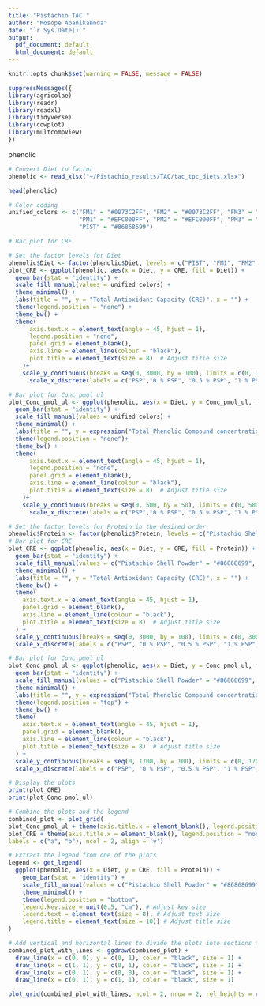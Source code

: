 ---
title: "Pistachio TAC "
author: "Mosope Abanikannda"
date: "`r Sys.Date()`"
output:
  pdf_document: default
  html_document: default
---

```{r}
knitr::opts_chunk$set(warning = FALSE, message = FALSE)
```

```{r}
suppressMessages({
library(agricolae)
library(readr)
library(readxl)
library(tidyverse)
library(cowplot)
library(multcompView)
})
```


phenolic
```{r}
# Convert Diet to factor
phenolic <- read_xlsx("~/Pistachio_results/TAC/tac_tpc_diets.xlsx")
```

```{r}
head(phenolic)
```

```{r}
# Color coding
unified_colors <- c("FM1" = "#0073C2FF", "FM2" = "#0073C2FF", "FM3" = "#0073C2FF", "FM4" = "#0073C2FF",
                    "PM1" = "#EFC000FF", "PM2" = "#EFC000FF", "PM3" = "#EFC000FF", "PM4" = "#EFC000FF",
                    "PIST" = "#86868699")
```


```{r}
# Bar plot for CRE

# Set the factor levels for Diet
phenolic$Diet <- factor(phenolic$Diet, levels = c("PIST", "FM1", "FM2", "FM3", "FM4", "PM1", "PM2", "PM3", "PM4"))
plot_CRE <- ggplot(phenolic, aes(x = Diet, y = CRE, fill = Diet)) +
  geom_bar(stat = "identity") +
  scale_fill_manual(values = unified_colors) +
  theme_minimal() +
  labs(title = "", y = "Total Antioxidant Capacity (CRE)", x = "") +
  theme(legend.position = "none") +
  theme_bw() +
  theme(
      axis.text.x = element_text(angle = 45, hjust = 1),
      legend.position = "none",
      panel.grid = element_blank(),
      axis.line = element_line(colour = "black"),
      plot.title = element_text(size = 8)  # Adjust title size
    )+
    scale_y_continuous(breaks = seq(0, 3000, by = 100), limits = c(0, 3000))+
      scale_x_discrete(labels = c("PSP","0 % PSP", "0.5 % PSP", "1 % PSP", "2 % PSP","0 % PSP", "0.5 % PSP", "1 % PSP", "2 % PSP"))

# Bar plot for Conc_pmol_ul
plot_Conc_pmol_ul <- ggplot(phenolic, aes(x = Diet, y = Conc_pmol_ul, fill = Diet)) +
  geom_bar(stat = "identity") +
  scale_fill_manual(values = unified_colors) +
  theme_minimal() +
  labs(title = "", y = expression("Total Phenolic Compound concentration (pmol /"~mu~"L)"), x = "") +
  theme(legend.position = "none")+
  theme_bw() +
  theme(
      axis.text.x = element_text(angle = 45, hjust = 1),
      legend.position = "none",
      panel.grid = element_blank(),
      axis.line = element_line(colour = "black"),
      plot.title = element_text(size = 8)  # Adjust title size
    )+
    scale_y_continuous(breaks = seq(0, 500, by = 50), limits = c(0, 500))+
      scale_x_discrete(labels = c("PSP","0 % PSP", "0.5 % PSP", "1 % PSP", "2 % PSP","0 % PSP", "0.5 % PSP", "1 % PSP", "2 % PSP"))

```















```{r}

# Set the factor levels for Protein in the desired order
phenolic$Protein <- factor(phenolic$Protein, levels = c("Pistachio Shell Powder", "Fish Meal", "Plant Meal"))
# Bar plot for CRE
plot_CRE <- ggplot(phenolic, aes(x = Diet, y = CRE, fill = Protein)) +
  geom_bar(stat = "identity") +
  scale_fill_manual(values = c("Pistachio Shell Powder" = "#86868699", "Fish Meal" = "#0073C2FF", "Plant Meal" = "#EFC000FF")) +
  theme_minimal() +
  labs(title = "", y = "Total Antioxidant Capacity (CRE)", x = "") +
  theme_bw() +
  theme(
    axis.text.x = element_text(angle = 45, hjust = 1),
    panel.grid = element_blank(),
    axis.line = element_line(colour = "black"),
    plot.title = element_text(size = 8)  # Adjust title size
  ) +
  scale_y_continuous(breaks = seq(0, 3000, by = 100), limits = c(0, 3000)) +
  scale_x_discrete(labels = c("PSP", "0 % PSP", "0.5 % PSP", "1 % PSP", "2 % PSP", "0 % PSP", "0.5 % PSP", "1 % PSP", "2 % PSP"))

# Bar plot for Conc_pmol_ul
plot_Conc_pmol_ul <- ggplot(phenolic, aes(x = Diet, y = Conc_pmol_ul, fill = Protein)) +
  geom_bar(stat = "identity") +
  scale_fill_manual(values = c("Pistachio Shell Powder" = "#86868699", "Fish Meal" = "#0073C2FF", "Plant Meal" = "#EFC000FF")) +
  theme_minimal() +
  labs(title = "", y = expression("Total Phenolic Compound concentration (pmol /" ~ mu ~ "L)"), x = "") +
  theme(legend.position = "top") +
  theme_bw() +
  theme(
    axis.text.x = element_text(angle = 45, hjust = 1),
    panel.grid = element_blank(),
    axis.line = element_line(colour = "black"),
    plot.title = element_text(size = 8)  # Adjust title size
  ) +
  scale_y_continuous(breaks = seq(0, 1700, by = 100), limits = c(0, 1700)) +
  scale_x_discrete(labels = c("PSP", "0 % PSP", "0.5 % PSP", "1 % PSP", "2 % PSP", "0 % PSP", "0.5 % PSP", "1 % PSP", "2 % PSP"))

# Display the plots
print(plot_CRE)
print(plot_Conc_pmol_ul)
```





```{r}
# Combine the plots and the legend
combined_plot <- plot_grid(
plot_Conc_pmol_ul + theme(axis.title.x = element_blank(), legend.position = "none"),
plot_CRE + theme(axis.title.x = element_blank(), legend.position = "none"),
labels = c("a", "b"), ncol = 2, align = 'v')
```






```{r}
# Extract the legend from one of the plots
legend <- get_legend(
  ggplot(phenolic, aes(x = Diet, y = CRE, fill = Protein)) +
    geom_bar(stat = "identity") +
    scale_fill_manual(values = c("Pistachio Shell Powder" = "#86868699", "Fish Meal" = "#0073C2FF", "Plant Meal" = "#EFC000FF")) +
    theme_minimal() +
    theme(legend.position = "bottom",
    legend.key.size = unit(0.5, "cm"), # Adjust key size
    legend.text = element_text(size = 8), # Adjust text size
    legend.title = element_text(size = 10)) # Adjust title size
)
```








```{r}
# Add vertical and horizontal lines to divide the plots into sections and an outer line
combined_plot_with_lines <- ggdraw(combined_plot) +
  draw_line(x = c(0, 0), y = c(0, 1), color = "black", size = 1) +      # Outer left line
  draw_line(x = c(1, 1), y = c(0, 1), color = "black", size = 1) +      # Outer right line
  draw_line(x = c(0, 1), y = c(0, 0), color = "black", size = 1) +      # Outer bottom line
  draw_line(x = c(0, 1), y = c(1, 1), color = "black", size = 1)        # Outer top line
```


```{r}
plot_grid(combined_plot_with_lines, ncol = 2, nrow = 2, rel_heights = c(1, 0.1))
```



